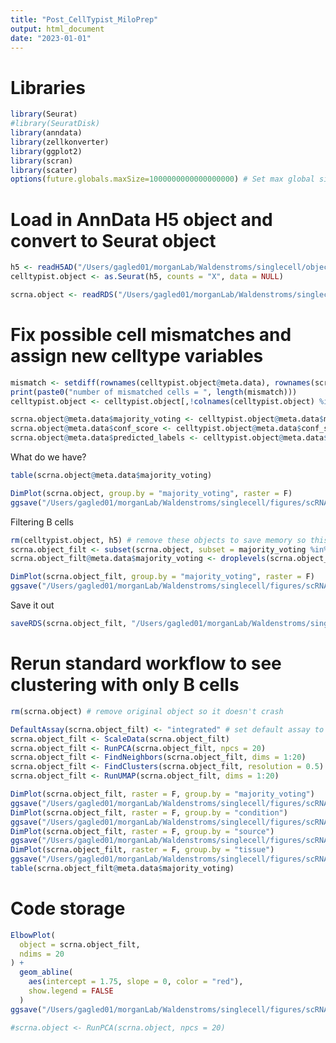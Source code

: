 ```yaml
---
title: "Post_CellTypist_MiloPrep"
output: html_document
date: "2023-01-01"
---
```


# Libraries
```r
library(Seurat)
#library(SeuratDisk)
library(anndata)
library(zellkonverter)
library(ggplot2)
library(scran)
library(scater)
options(future.globals.maxSize=1000000000000000000) # Set max global size so we don't run out of memory
```
# Load in AnnData H5 object and convert to Seurat object
```r
h5 <- readH5AD("/Users/gagled01/morganLab/Waldenstroms/singlecell/objects/scRNA_SCTransformed_Integrated_ReferenceAdd_CellTypistAnnotated.h5ad", verbose = TRUE)
celltypist.object <- as.Seurat(h5, counts = "X", data = NULL)

scrna.object <- readRDS("/Users/gagled01/morganLab/Waldenstroms/singlecell/objects/scRNA_SCTransformed_Integrated_ReferenceAdd.rds")
```
# Fix possible cell mismatches and assign new celltype variables
```r
mismatch <- setdiff(rownames(celltypist.object@meta.data), rownames(scrna.object@meta.data))
print(paste0("number of mismatched cells = ", length(mismatch)))
celltypist.object <- celltypist.object[,!colnames(celltypist.object) %in% mismatch]

scrna.object@meta.data$majority_voting <- celltypist.object@meta.data$majority_voting
scrna.object@meta.data$conf_score <- celltypist.object@meta.data$conf_score
scrna.object@meta.data$predicted_labels <- celltypist.object@meta.data$predicted_labels
```
What do we have?
```r
table(scrna.object@meta.data$majority_voting)

DimPlot(scrna.object, group.by = "majority_voting", raster = F)
ggsave("/Users/gagled01/morganLab/Waldenstroms/singlecell/figures/scRNA_ReferenceAdd_Regress_SCTransformInt_CTAnnotationUMAP_Unfiltered_Rerun_NoRegress.png", height = 6, width = 12)
```
Filtering B cells
```r
rm(celltypist.object, h5) # remove these objects to save memory so this shit doesn't crash
scrna.object_filt <- subset(scrna.object, subset = majority_voting %in% c("Age-associated B cells", "Large pre-B cells", "Germinal center B cells", "Pro-B cells", "Memory B cells", "Naive B cells", "Proliferative germinal center B cells", "Small pre-B cells", "Plasma cells")) 
scrna.object_filt@meta.data$majority_voting <- droplevels(scrna.object_filt@meta.data$majority_voting)

DimPlot(scrna.object_filt, group.by = "majority_voting", raster = F)
ggsave("/Users/gagled01/morganLab/Waldenstroms/singlecell/figures/scRNA_ReferenceAdd_Regress_SCTransformInt_CTAnnotationUMAP_Filtered_Rerun_NoRegress.png", height = 6, width = 8)
```
Save it out
```r
saveRDS(scrna.object_filt, "/Users/gagled01/morganLab/Waldenstroms/singlecell/objects/scRNA_SCTransformIntegrated_CTAnnotated_ReferenceAdd_Filtered_NoRegress.rds")
```

# Rerun standard workflow to see clustering with only B cells
```r
rm(scrna.object) # remove original object so it doesn't crash

DefaultAssay(scrna.object_filt) <- "integrated" # set default assay to integrated
scrna.object_filt <- ScaleData(scrna.object_filt)
scrna.object_filt <- RunPCA(scrna.object_filt, npcs = 20)
scrna.object_filt <- FindNeighbors(scrna.object_filt, dims = 1:20)
scrna.object_filt <- FindClusters(scrna.object_filt, resolution = 0.5)
scrna.object_filt <- RunUMAP(scrna.object_filt, dims = 1:20)

DimPlot(scrna.object_filt, raster = F, group.by = "majority_voting")
ggsave("/Users/gagled01/morganLab/Waldenstroms/singlecell/figures/scRNA_ReferenceAdd_SCTransformInt_CTAnnotationUMAP_Filtered_Reclustered_NoRegress_Celltype.png", height = 6, width = 8)
DimPlot(scrna.object_filt, raster = F, group.by = "condition")
ggsave("/Users/gagled01/morganLab/Waldenstroms/singlecell/figures/scRNA_ReferenceAdd_SCTransformInt_CTAnnotationUMAP_Filtered_Reclustered_NoRegress_Condition.png", height = 6, width = 8)
DimPlot(scrna.object_filt, raster = F, group.by = "source")
ggsave("/Users/gagled01/morganLab/Waldenstroms/singlecell/figures/scRNA_ReferenceAdd_SCTransformInt_CTAnnotationUMAP_Filtered_Reclustered_NoRegress_Source.png", height = 6, width = 8)
DimPlot(scrna.object_filt, raster = F, group.by = "tissue")
ggsave("/Users/gagled01/morganLab/Waldenstroms/singlecell/figures/scRNA_ReferenceAdd_SCTransformInt_CTAnnotationUMAP_Filtered_Reclustered_NoRegress_Tissue.png", height = 6, width = 8)
table(scrna.object_filt@meta.data$majority_voting)
```

# Code storage
```r
ElbowPlot(
  object = scrna.object_filt, 
  ndims = 20
) +
  geom_abline(
    aes(intercept = 1.75, slope = 0, color = "red"),
    show.legend = FALSE
  )
ggsave("/Users/gagled01/morganLab/Waldenstroms/singlecell/figures/scRNA_SCTransform_Integrated_20PCs_ElbowPlot.png", height = 6, width = 8)

#scrna.object <- RunPCA(scrna.object, npcs = 20)
```

